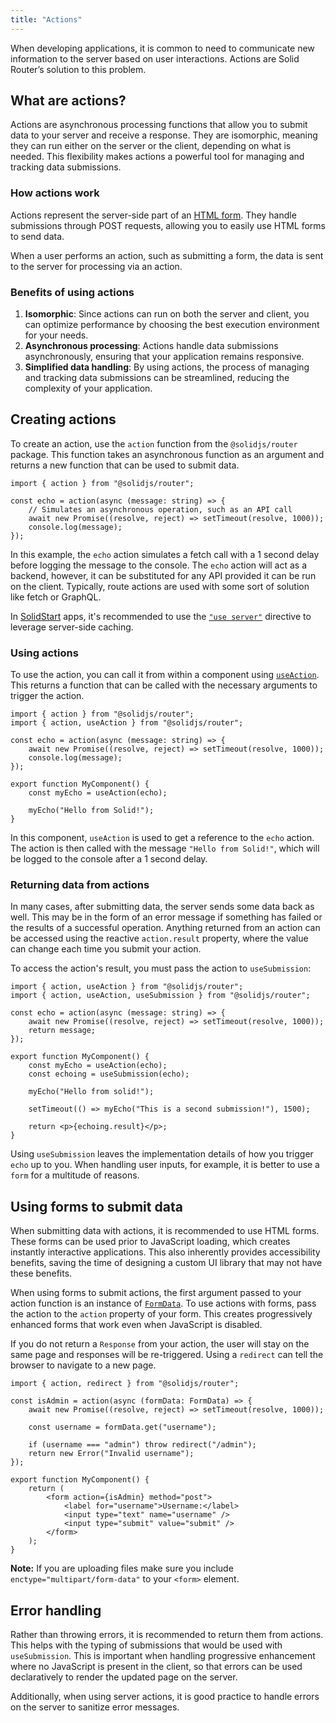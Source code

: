 ```yaml
---
title: "Actions"
---
```


When developing applications, it is common to need to communicate new information to the server based on user interactions.
Actions are Solid Router’s solution to this problem.

## What are actions?

Actions are asynchronous processing functions that allow you to submit data to your server and receive a response.
They are isomorphic, meaning they can run either on the server or the client, depending on what is needed.
This flexibility makes actions a powerful tool for managing and tracking data submissions.

### How actions work

Actions represent the server-side part of an [HTML form](https://developer.mozilla.org/en-US/docs/Web/HTML/Element/form).
They handle submissions through POST requests, allowing you to easily use HTML forms to send data.

When a user performs an action, such as submitting a form, the data is sent to the server for processing via an action.

### Benefits of using actions

1. **Isomorphic**: Since actions can run on both the server and client, you can optimize performance by choosing the best execution environment for your needs.
2. **Asynchronous processing**: Actions handle data submissions asynchronously, ensuring that your application remains responsive.
3. **Simplified data handling**: By using actions, the process of managing and tracking data submissions can be streamlined, reducing the complexity of your application.

## Creating actions

To create an action, use the `action` function from the `@solidjs/router` package.
This function takes an asynchronous function as an argument and returns a new function that can be used to submit data.

```tsx
import { action } from "@solidjs/router";

const echo = action(async (message: string) => {
	// Simulates an asynchronous operation, such as an API call
	await new Promise((resolve, reject) => setTimeout(resolve, 1000));
	console.log(message);
});
```

In this example, the `echo` action simulates a fetch call with a 1 second delay before logging the message to the console.
The `echo` action will act as a backend, however, it can be substituted for any API provided it can be run on the client.
Typically, route actions are used with some sort of solution like fetch or GraphQL.

<Callout type="tip">

In [SolidStart](/solid-start) apps, it's recommended to use the [`"use server"`](/solid-start/reference/server/use-server) directive to leverage server-side caching.

</Callout>

### Using actions

To use the action, you can call it from within a component using [`useAction`](/solid-router/reference/data-apis/use-action).
This returns a function that can be called with the necessary arguments to trigger the action.

```tsx del={1} ins={2,9-13}
import { action } from "@solidjs/router";
import { action, useAction } from "@solidjs/router";

const echo = action(async (message: string) => {
	await new Promise((resolve, reject) => setTimeout(resolve, 1000));
	console.log(message);
});

export function MyComponent() {
	const myEcho = useAction(echo);

	myEcho("Hello from Solid!");
}
```

In this component, `useAction` is used to get a reference to the `echo` action.
The action is then called with the message `"Hello from Solid!"`, which will be logged to the console after a 1 second delay.

### Returning data from actions

In many cases, after submitting data, the server sends some data back as well.
This may be in the form of an error message if something has failed or the results of a successful operation.
Anything returned from an action can be accessed using the reactive `action.result` property, where the value can change each time you submit your action.

To access the action's result, you must pass the action to `useSubmission`:

```tsx del={1} ins={2,11,15-17}
import { action, useAction } from "@solidjs/router";
import { action, useAction, useSubmission } from "@solidjs/router";

const echo = action(async (message: string) => {
	await new Promise((resolve, reject) => setTimeout(resolve, 1000));
	return message;
});

export function MyComponent() {
	const myEcho = useAction(echo);
	const echoing = useSubmission(echo);

	myEcho("Hello from solid!");

	setTimeout(() => myEcho("This is a second submission!"), 1500);

	return <p>{echoing.result}</p>;
}
```

Using `useSubmission` leaves the implementation details of how you trigger `echo` up to you.
When handling user inputs, for example, it is better to use a `form` for a multitude of reasons.

## Using forms to submit data

When submitting data with actions, it is recommended to use HTML forms.
These forms can be used prior to JavaScript loading, which creates instantly interactive applications.
This also inherently provides accessibility benefits, saving the time of designing a custom UI library that may not have these benefits.

When using forms to submit actions, the first argument passed to your action function is an instance of [`FormData`](https://developer.mozilla.org/en-US/docs/Web/API/FormData).
To use actions with forms, pass the action to the `action` property of your form.
This creates progressively enhanced forms that work even when JavaScript is disabled.

If you do not return a `Response` from your action, the user will stay on the same page and responses will be re-triggered.
Using a `redirect` can tell the browser to navigate to a new page.

```tsx
import { action, redirect } from "@solidjs/router";

const isAdmin = action(async (formData: FormData) => {
	await new Promise((resolve, reject) => setTimeout(resolve, 1000));

	const username = formData.get("username");

	if (username === "admin") throw redirect("/admin");
	return new Error("Invalid username");
});

export function MyComponent() {
	return (
		<form action={isAdmin} method="post">
			<label for="username">Username:</label>
			<input type="text" name="username" />
			<input type="submit" value="submit" />
		</form>
	);
}
```

**Note:** If you are uploading files make sure you include `enctype="multipart/form-data"` to your `<form>` element.

## Error handling

Rather than throwing errors, it is recommended to return them from actions.
This helps with the typing of submissions that would be used with `useSubmission`.
This is important when handling progressive enhancement where no JavaScript is present in the client, so that errors can be used declaratively to render the updated page on the server.

Additionally, when using server actions, it is good practice to handle errors on the server to sanitize error messages.
